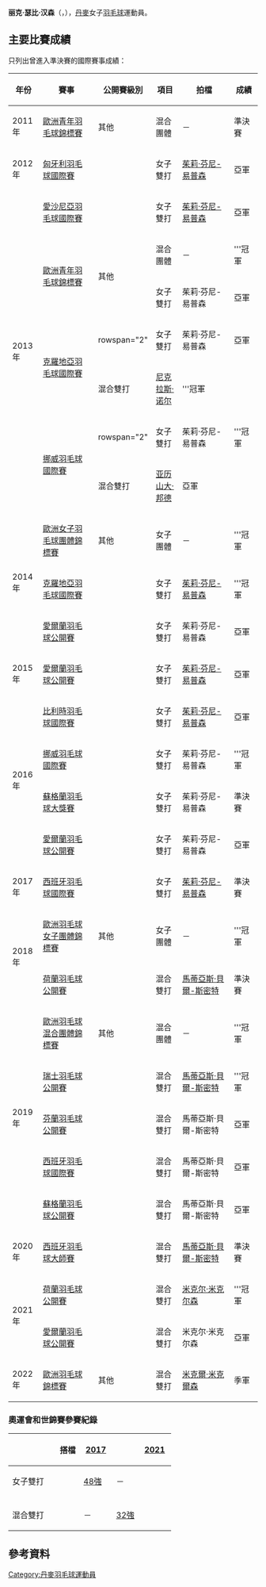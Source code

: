 {{noteTA|G1=Badminton}}
{{Infobox 羽球選手
| playername              = 丽克·瑟比·汉森<br />{{lang|da|Rikke Søby Hansen}}
| image                   = 
| size                    = 
| caption                 = 
| birth_name              = 
| date_of_birth           = {{birth_date_and_age|1995|2|1}}
| place_of_birth          = {{DEN}}[[Glostrup|Glostrup]]
| height                  = {{height|m=1.78}}
| weight                  = 
| event                   = 女子雙打、混合雙打
| country                 = {{DEN}}
| years_started           = 
| years_intldebut         = 
| handedness              = 
| coach                   = 
| highest_ranking         = 第25位（女雙-[[茱莉·芬尼-易普森|芬尼-易普森]]）
| date_of_highest_ranking = 2017年6月15日<ref name="ranking">{{en}}[http://bwfcontent.tournamentsoftware.com/ranking/player.aspx?id=19041&player=356046 BWF World Ranking - Ranking of Rikke SØBY (58111)]</ref>
| current_ranking         = 第52位（女雙-[[茱莉·芬尼-易普森|芬尼-易普森]]）<br/>第190位（混雙-[[马蒂亚斯·贝尔-斯密特|贝尔-斯密特]]）
| date_of_current_ranking = 2018年10月11日<ref>{{en}}[http://bwfcontent.tournamentsoftware.com/ranking/category.aspx?id=19041&category=475 BWF World Ranking - BWF世界排名榜 (11/10/2018) - Women's doubles]</ref><ref>{{en}}[http://bwfcontent.tournamentsoftware.com/ranking/category.aspx?id=19041&category=476 BWF World Ranking - BWF世界排名榜 (11/10/2018) - Mixed doubles] {{Wayback|url=http://bwfcontent.tournamentsoftware.com/ranking/category.aspx?id=19041&category=476 |date=20200227033358 }}</ref>
| played                  = 85勝–56負（女雙）<br/>25勝–16負（混雙）
| titles                  = 
| bwf_profile             = E4C4DABE-0CA7-4EB8-824C-0E2DCF37F0C5
| bwf_id                  = 58111
| updated                 = 2018年10月13日
}}
{{MedalTableTop}}
{{MedalSport | 女子[[羽毛球|羽毛球]]}}
{{MedalCountry | {{DEN}}}}
{{MedalCompetition | [[歐洲羽毛球錦標賽|歐洲羽毛球錦標賽]]}}
{{MedalBronze| [[2022年歐洲羽毛球錦標賽|2022年 馬德里]]| 混合雙打}}
{{MedalCompetition | [[歐洲羽毛球混合團體錦標賽|歐洲羽毛球混合團體錦標賽]]}}
{{MedalGold  | [[2019年歐洲羽毛球混合團體錦標賽|2019年 哥本哈根]] | 混合團體 }}
{{MedalCompetition | [[歐洲羽毛球男女子團體錦標賽|歐洲羽毛球男女子團體錦標賽]]}}
{{MedalGold  | [[2014年歐洲羽毛球女子團體錦標賽|2014年 巴塞爾]] | 女子團體 }}
{{MedalGold  | [[2018年歐洲羽毛球女子團體錦標賽|2018年 喀山]] | 女子團體 }}
{{MedalCompetition | [[歐洲青年羽毛球錦標賽|歐洲青年羽毛球錦標賽]]}}
{{MedalBronze| [[2011年歐洲青年羽毛球錦標賽|2011年 萬塔]] | 混合團體 }}
{{MedalGold  | [[2013年歐洲青年羽毛球錦標賽|2013年 安卡拉]] | 混合團體 }}
{{MedalSilver| [[2013年歐洲青年羽毛球錦標賽|2013年 安卡拉]] | 女子雙打 }}
{{MedalBottom}}
'''丽克·瑟比·汉森'''（{{lang|da|'''Rikke Søby Hansen'''}}，{{bd|1995年|2月1日}}），[[丹麥|丹麥]]女子[[羽毛球|羽毛球]]運動員。

==主要比賽成績==
只列出曾進入準決賽的國際賽事成績：
{| class=wikitable style="text-align:center; font-size:small;" 
!width="50"|年份
!width="180"|賽事
!width="80"|公開賽級別
!width="60"|項目
!width="150"|拍檔
!width="50"|成績
|-
!rowspan="1"|2011年
|[[2011年歐洲青年羽毛球錦標賽|歐洲青年羽毛球錦標賽]]
|其他
|混合團體
|－
|bgcolor="#b8860b"|準決賽
|-
!rowspan="1"|2012年
|[[2012年匈牙利羽毛球國際賽|匈牙利羽毛球國際賽]]
|{{BWFIS}}
|女子雙打
|[[茱莉·芬尼-易普森|茱莉·芬尼-易普森]]
|bgcolor="silver"|亞軍
|-
!rowspan="7"|2013年
|[[2013年愛沙尼亞羽毛球國際賽|愛沙尼亞羽毛球國際賽]]
|{{BWFIS}}
|女子雙打
|[[茱莉·芬尼-易普森|茱莉·芬尼-易普森]]
|bgcolor="silver"|亞軍
|-
|rowspan="2"|[[2013年歐洲青年羽毛球錦標賽|歐洲青年羽毛球錦標賽]]
|rowspan="2"|其他
|混合團體
|－
|bgcolor="gold"|'''冠軍
|-
|女子雙打
|茱莉·芬尼-易普森
|bgcolor="silver"|亞軍
|-
|rowspan="2"|[[2013年克羅地亞羽毛球國際賽|克羅地亞羽毛球國際賽]]
|rowspan="2" {{BWFIS}}
|女子雙打
|茱莉·芬尼-易普森
|bgcolor="silver"|亞軍
|-
|混合雙打
|[[尼克拉斯·诺尔|尼克拉斯·诺尔]]
|bgcolor="gold"|'''冠軍
|-
|rowspan="2"|[[2013年挪威羽毛球國際賽|挪威羽毛球國際賽]]
|rowspan="2" {{BWFIS}}
|女子雙打
|茱莉·芬尼-易普森
|bgcolor="gold"|'''冠軍
|-
|混合雙打
|[[亚历山大·邦德|亚历山大·邦德]]
|bgcolor="silver"|亞軍
|-
!rowspan="3"|2014年
|[[2014年歐洲女子羽毛球團體錦標賽|歐洲女子羽毛球團體錦標賽]]
|其他
|女子團體
|－
|bgcolor="gold"|'''冠軍
|-
|[[2014年克羅地亞羽毛球國際賽|克羅地亞羽毛球國際賽]]
|{{BWFIS}}
|女子雙打
|[[茱莉·芬尼-易普森|茱莉·芬尼-易普森]]
|bgcolor="gold"|'''冠軍
|-
|[[2014年愛爾蘭羽毛球公開賽|愛爾蘭羽毛球公開賽]]
|{{BWFIC}}
|女子雙打
|茱莉·芬尼-易普森
|bgcolor="silver"|亞軍
|-
!rowspan="1"|2015年
|[[2015年愛爾蘭羽毛球公開賽|愛爾蘭羽毛球公開賽]]
|{{BWFIC}}
|女子雙打
|[[茱莉·芬尼-易普森|茱莉·芬尼-易普森]]
|bgcolor="silver"|亞軍
|-
!rowspan="4"|2016年
|[[2016年比利時羽毛球國際賽|比利時羽毛球國際賽]]
|{{BWFIC}}
|女子雙打
|[[茱莉·芬尼-易普森|茱莉·芬尼-易普森]]
|bgcolor="silver"|亞軍
|-
|[[2016年挪威羽毛球國際賽|挪威羽毛球國際賽]]
|{{BWFIS}}
|女子雙打
|茱莉·芬尼-易普森
|bgcolor="gold"|'''冠軍
|-
|[[2016年蘇格蘭羽毛球大獎賽|蘇格蘭羽毛球大獎賽]]
|{{BWFGP}}
|女子雙打
|茱莉·芬尼-易普森
|bgcolor="#b8860b"|準決賽
|-
|[[2016年愛爾蘭羽毛球公開賽|愛爾蘭羽毛球公開賽]]
|{{BWFIC}}
|女子雙打
|茱莉·芬尼-易普森
|bgcolor="silver"|亞軍
|-
!rowspan="1"|2017年
|[[2017年西班牙羽毛球國際賽|西班牙羽毛球國際賽]]
|{{BWFIC}}
|女子雙打
|[[茱莉·芬尼-易普森|茱莉·芬尼-易普森]]
|bgcolor="#b8860b"|準決賽
|-
!rowspan="2"|2018年
|[[2018年歐洲羽毛球女子團體錦標賽|歐洲羽毛球女子團體錦標賽]]
|其他
|女子團體
|－
|bgcolor="gold"|'''冠軍
|-
|[[2018年荷蘭羽毛球公開賽|荷蘭羽毛球公開賽]]
|{{BWF100}}
|混合雙打
|[[馬蒂亞斯·貝爾-斯密特|馬蒂亞斯·貝爾-斯密特]]
|bgcolor="#b8860b"|準決賽
|-
!rowspan="5"|2019年
|[[2019年歐洲羽毛球混合團體錦標賽|歐洲羽毛球混合團體錦標賽]]
|其他
|混合團體
|－
|bgcolor="gold"|'''冠軍
|-
|[[2019年瑞士羽毛球公開賽|瑞士羽毛球公開賽]]
|{{BWF300}}
|混合雙打
|[[馬蒂亞斯·貝爾-斯密特|馬蒂亞斯·貝爾-斯密特]]
|bgcolor="gold"|'''冠軍
|-
|[[2019年芬蘭羽毛球公開賽|芬蘭羽毛球公開賽]]
|{{BWFIC}}
|混合雙打
|馬蒂亞斯·貝爾-斯密特
|bgcolor="silver"|亞軍
|-
|[[2019年西班牙羽毛球國際賽|西班牙羽毛球國際賽]]
|{{BWFIC}}
|混合雙打
|馬蒂亞斯·貝爾-斯密特
|bgcolor="silver"|亞軍
|-
|[[2019年蘇格蘭羽毛球公開賽|蘇格蘭羽毛球公開賽]]
|{{BWFIC}}
|混合雙打
|馬蒂亞斯·貝爾-斯密特
|bgcolor="silver"|亞軍
|-
!rowspan="1"|2020年
|[[2020年西班牙羽毛球大師賽|西班牙羽毛球大師賽]]
|{{BWF300}}
|混合雙打
|[[馬蒂亞斯·貝爾-斯密特|馬蒂亞斯·貝爾-斯密特]]
|bgcolor="#b8860b"|準決賽
|-
!rowspan="2"|2021年
|[[2021年荷蘭羽毛球公開賽|荷蘭羽毛球公開賽]]
|{{BWFIC}}
|混合雙打
|[[米克尔·米克尔森|米克尔·米克尔森]]
|bgcolor="gold"|'''冠軍
|-
|[[2021年愛爾蘭羽毛球公開賽|愛爾蘭羽毛球公開賽]]
|{{BWFIC}}
|混合雙打
|米克尔·米克尔森
|bgcolor="silver"|亞軍
|-
!rowspan="1"|2022年
|[[2022年歐洲羽毛球錦標賽|歐洲羽毛球錦標賽]]
|其他
|混合雙打
|[[米克爾·米克爾森|米克爾·米克爾森]]
|bgcolor="#b8860b"|季軍
|}
{{BWF賽事級別索引}}

===奧運會和世錦賽參賽紀錄===
{| class=wikitable style="text-align:center; font-size:small;" 
!
!搭檔
!width="50"|[[2017年世界羽毛球錦標賽|2017]]
|rowspan="4"|
!width="50"|[[2021年世界羽毛球錦標賽|2021]]
|-
!width="80"|女子雙打
|{{nowrap|[[茱莉·芬尼-易普森|茱莉·芬尼-易普森]]}}
|[[2017年世界羽毛球錦標賽女子雙打項目|48強]]
|－
|-
|
|-
!width="80"|混合雙打
|align="left"|{{nowrap|[[米克尔·米克尔森|米克尔·米克尔森]]}}
|－
|[[2021年世界羽毛球錦標賽混合雙打項目|32強]]
|}

== 參考資料 ==
{{Reflist}}

{{DEFAULTSORT:Hansen, Rikke Søby}}
[[Category:丹麥羽毛球運動員|Category:丹麥羽毛球運動員]]